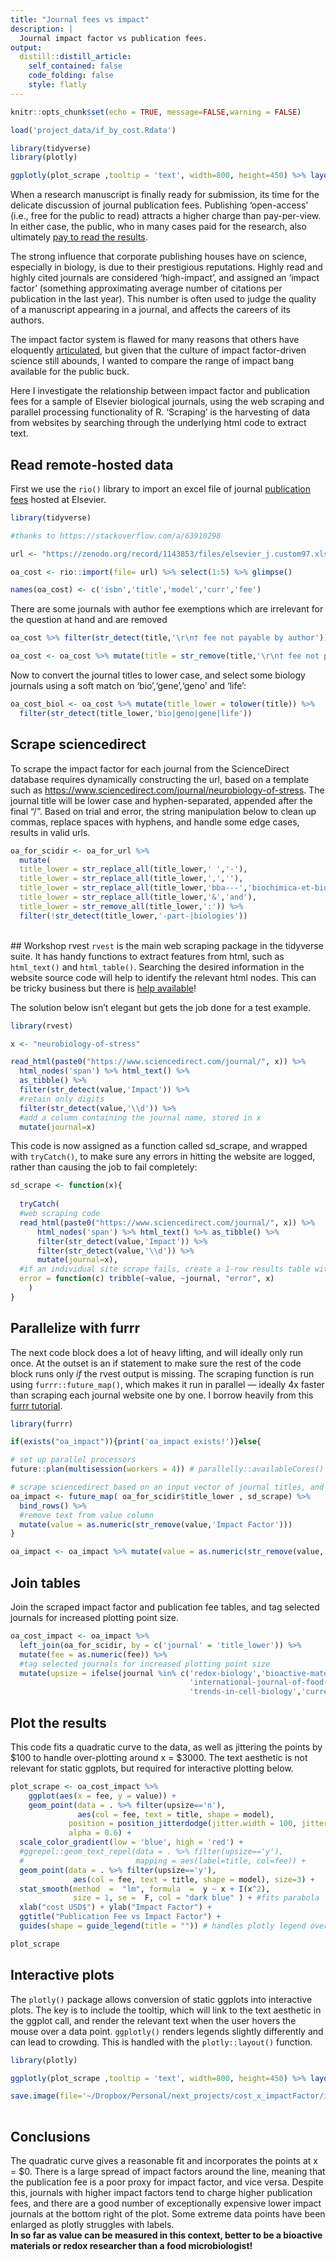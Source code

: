 ```yaml
---
title: "Journal fees vs impact"
description: |
  Journal impact factor vs publication fees.  
output:
  distill::distill_article:
    self_contained: false
    code_folding: false
    style: flatly
---
```


```r
knitr::opts_chunk$set(echo = TRUE, message=FALSE,warning = FALSE)

load('project_data/if_by_cost.Rdata')

```

```r
library(tidyverse)
library(plotly)

ggplotly(plot_scrape ,tooltip = 'text', width=800, height=450) %>% layout(legend = list(x = 0.05, y = 0.9))
```

When a research manuscript is finally ready for submission, its time for the delicate discussion of journal publication fees. Publishing 'open-access' (i.e., free for the public to read) attracts a higher charge than pay-per-view. In either case, the public, who in many cases paid for the research, also ultimately [pay to read the results](https://www.theguardian.com/science/2017/jun/27/profitable-business-scientific-publishing-bad-for-science).

The strong influence that corporate publishing houses have on science, especially in biology, is due to their prestigious reputations. Highly read and highly cited journals are considered 'high-impact', and assigned an 'impact factor' (something approximating average number of citations per publication in the last year). This number is often used to judge the quality of a manuscript appearing in a journal, and affects the careers of its authors.

The impact factor system is flawed for many reasons that others have eloquently [articulated](http://occamstypewriter.org/scurry/2012/08/13/sick-of-impact-factors/), but given that the culture of impact factor-driven science still abounds, I wanted to compare the range of impact bang available for the public buck.

Here I investigate the relationship between impact factor and publication fees for a sample of Elsevier biological journals, using the web scraping and parallel processing functionality of R. 'Scraping' is the harvesting of data from websites by searching through the underlying html code to extract text.

## Read remote-hosted data

First we use the `rio()` library to import an excel file of journal [publication fees](https://zenodo.org/record/1143853#.YLwkoZMzZTY) hosted at Elsevier.

```r
library(tidyverse)

#thanks to https://stackoverflow.com/a/63910298

url <- "https://zenodo.org/record/1143853/files/elsevier_j.custom97.xlsx"

oa_cost <- rio::import(file= url) %>% select(1:5) %>% glimpse()

names(oa_cost) <- c('isbn','title','model','curr','fee')
```

There are some journals with author fee exemptions which are irrelevant for the question at hand and are removed

```r
oa_cost %>% filter(str_detect(title,'\r\n† fee not payable by author')) %>% select(title) %>% head()

oa_cost <- oa_cost %>% mutate(title = str_remove(title,'\r\n† fee not payable by author'))
```

Now to convert the journal titles to lower case, and select some biology journals using a soft match on 'bio','gene','geno' and 'life':

```r
oa_cost_biol <- oa_cost %>% mutate(title_lower = tolower(title)) %>% 
  filter(str_detect(title_lower,'bio|geno|gene|life'))  
```

## Scrape sciencedirect

To scrape the impact factor for each journal from the ScienceDirect database requires dynamically constructing the url, based on a template such as <https://www.sciencedirect.com/journal/neurobiology-of-stress>. The journal title will be lower case and hyphen-separated, appended after the final "/". Based on trial and error, the string manipulation below to clean up commas, replace spaces with hyphens, and handle some edge cases, results in valid urls.

```r
oa_for_scidir <- oa_for_url %>% 
  mutate(
  title_lower = str_replace_all(title_lower,' ','-'),
  title_lower = str_replace_all(title_lower,',',''),
  title_lower = str_replace_all(title_lower,'bba---','biochimica-et-biophysica-acta-bba-'),
  title_lower = str_replace_all(title_lower,'&','and'),
  title_lower = str_remove_all(title_lower,':')) %>%     
  filter(!str_detect(title_lower,'-part-|biologies'))
```

<br> \## Workshop rvest `rvest` is the main web scraping package in the tidyverse suite. It has handy functions to extract features from html, such as `html_text()` and `html_table()`. Searching the desired information in the website source code will help to identify the relevant html nodes. This can be tricky business but there is [help available](https://rvest.tidyverse.org/reference/html_nodes.html)!

The solution below isn't elegant but gets the job done for a test example.

```r
library(rvest)

x <- "neurobiology-of-stress"

read_html(paste0("https://www.sciencedirect.com/journal/", x)) %>% 
  html_nodes('span') %>% html_text() %>% 
  as_tibble() %>%
  filter(str_detect(value,'Impact')) %>% 
  #retain only digits
  filter(str_detect(value,'\\d')) %>% 
  #add a column containing the journal name, stored in x 
  mutate(journal=x)
```

This code is now assigned as a function called sd_scrape, and wrapped with `tryCatch()`, to make sure any errors in hitting the website are logged, rather than causing the job to fail completely:

```r

sd_scrape <- function(x){
  
  tryCatch(
  #web scraping code
  read_html(paste0("https://www.sciencedirect.com/journal/", x)) %>% 
      html_nodes('span') %>% html_text() %>% as_tibble() %>%
      filter(str_detect(value,'Impact')) %>% 
      filter(str_detect(value,'\\d')) %>% 
      mutate(journal=x), 
  #if an individual site scrape fails, create a 1-row results table with 'error' and the journal name 
  error = function(c) tribble(~value, ~journal, "error", x)
    )
}
```

## Parallelize with furrr

The next code block does a lot of heavy lifting, and will ideally only run once. At the outset is an if statement to make sure the rest of the code block runs only *if* the rvest output is missing. The scraping function is run using `furrr::future_map()`, which makes it run in parallel --- ideally 4x faster than scraping each journal website one by one. I borrow heavily from this [furrr tutorial](http://zevross.com/blog/2019/02/12/dramatically-speed-up-your-r-purrr-functions-with-the-furrr-package/).

```r
library(furrr)

if(exists("oa_impact")){print('oa_impact exists!')}else{

# set up parallel processors
future::plan(multisession(workers = 4)) # parallelly::availableCores()

# scrape sciencedirect based on an input vector of journal titles, and store results in oa_impact
oa_impact <- future_map( oa_for_scidir$title_lower , sd_scrape) %>% 
  bind_rows() %>% 
  #remove text from value column
  mutate(value = as.numeric(str_remove(value,'Impact Factor')))
}
```

```r
oa_impact <- oa_impact %>% mutate(value = as.numeric(str_remove(value,'Impact Factor')))
```

## Join tables

Join the scraped impact factor and publication fee tables, and tag selected journals for increased plotting point size.

```r

oa_cost_impact <- oa_impact %>% 
  left_join(oa_for_scidir, by = c('journal' = 'title_lower')) %>% 
  mutate(fee = as.numeric(fee)) %>% 
  #tag selected journals for increased plotting point size
  mutate(upsize = ifelse(journal %in% c('redox-biology','bioactive-materials',
                                        'international-journal-of-food-microbiology',
                                        'trends-in-cell-biology','current-biology'), 'y','n') )
```

## Plot the results

This code fits a quadratic curve to the data, as well as jittering the points by \$100 to handle over-plotting around x = \$3000. The text aesthetic is not relevant for static ggplots, but required for interactive plotting below.

```r
plot_scrape <- oa_cost_impact %>% 
    ggplot(aes(x = fee, y = value)) + 
    geom_point(data = . %>% filter(upsize=='n'), 
               aes(col = fee, text = title, shape = model), 
             position = position_jitterdodge(jitter.width = 100, jitter.height  =  0),
             alpha = 0.6) +
  scale_color_gradient(low = 'blue', high = 'red') +
  #ggrepel::geom_text_repel(data = . %>% filter(upsize=='y'), 
  #                         mapping = aes(label=title, col=fee)) +
  geom_point(data = . %>% filter(upsize=='y'), 
              aes(col = fee, text = title, shape = model), size=3) +
  stat_smooth(method  =  "lm", formula  =  y ~ x + I(x^2), 
              size = 1, se =  F, col = "dark blue" ) + #fits parabola
  xlab("cost USD$") + ylab("Impact Factor") +
  ggtitle("Publication Fee vs Impact Factor") +
  guides(shape = guide_legend(title = "")) # handles plotly legend overlap 

plot_scrape 
```

## Interactive plots

The `plotly()` package allows conversion of static ggplots into interactive plots. The key is to include the tooltip, which will link to the text aesthetic in the ggplot call, and render the relevant text when the user hovers the mouse over a data point. `ggplotly()` renders legends slightly differently and can lead to crowding. This is handled with the `plotly::layout()` function.

```r
library(plotly)

ggplotly(plot_scrape ,tooltip = 'text', width=800, height=450) %>% layout(legend = list(x = 0.05, y = 0.9))
```

```r
save.image(file='~/Dropbox/Personal/next_projects/cost_x_impactFactor/if_by_cost.Rdata')
          
```

## Conclusions

The quadratic curve gives a reasonable fit and incorporates the points at x = \$0. There is a large spread of impact factors around the line, meaning that the publication fee is a poor proxy for impact factor, and vice versa. Despite this, journals with higher impact factors tend to charge higher publication fees, and there are a good number of exceptionally expensive lower impact journals at the bottom right of the plot. Some extreme data points have been enlarged as plotly struggles with labels.\
**In so far as value can be measured in this context, better to be a bioactive materials or redox researcher than a food microbiologist!**
